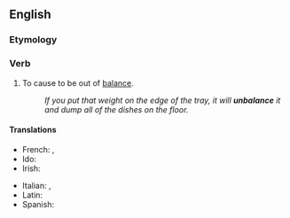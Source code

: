 ==English==

===Etymology===
{{prefix|en|un|balance}}

===Verb===
{{en-verb|unbalanc}}

# {{lb|en|transitive}} To cause to be out of [[balance]].
#: ''If you put that weight on the edge of the tray, it will '''unbalance''' it and dump all of the dishes on the floor.''

====Translations====
{{trans-top|to cause to be out of balance}}
* French: {{t+|fr|désaxer}}, {{t+|fr|déséquilibrer}}
* Ido: {{t+|io|desequilibrigar}}
* Irish: {{t|ga|éagothromaigh}}
{{trans-mid}}
* Italian: {{t+|it|squilibrare}}, {{t+|it|sbilanciare}}
* Latin: {{t+|la|commoveō}}
* Spanish: {{t+|es|desequilibrar}}
{{trans-bottom}}